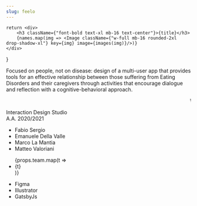 ```yaml
---
slug: feelo
---
```


    return <div>
        <h3 className={"font-bold text-xl mb-16 text-center"}>{title}</h3>
        {names.map(img => <Image className={"w-full mb-16 rounded-2xl drop-shadow-xl"} key={img} image={images(img)}/>)}
    </div>
}

<Description description={props.description}>
    Focused on people, not on disease: design of a multi-user app that provides tools for an effective relationship
    between those suffering from Eating Disorders and their
    caregivers through activities that encourage dialogue and reflection with a cognitive-behavioral approach.
</Description>


<div className={"grid grid-cols-6 gap-x-16 justify-center"}>
    <Image image={props.images('feelo-trittico.png')} pictureClassName={"col-span-4 col-start-2 aspect-w-4 aspect-h-3"}
           className={"object-cover"}/>
</div>

<div className="grid grid-cols-6 gap-16 py-32">
    <Mockup names={['giulia-diario.png']} images={props.images} title={"Daily journal"}/>
    <Mockup names={['shared-activity-giulia.png', 'giulia-attivita-giasvolta.png']} images={props.images}
            title={"Shared activities"}/>
    <Mockup names={['giulia-diario.png']} images={props.images} title={"Individual activities"}/>
    <Mockup names={['informazioni.png']} images={props.images} title={"Informations"}/>
    <Mockup names={['giulia-diario.png']} images={props.images} title={"Insights"}/>
    <Mockup names={['giulia-diario.png']} images={props.images} title={"Individual activities"}/>
</div>

<Marquee>Website</Marquee>

<TextBox>
    <Tag title={"Course"}>
        Interaction Design Studio
        <br/>
        A.A. 2020/2021
    </Tag>
    <Tag title={"Faculty"}>
        <ul>
            <li>Fabio Sergio</li>
            <li>Emanuele Della Valle</li>
            <li>Marco La Mantia</li>
            <li>Matteo Valoriani</li>
        </ul>
    </Tag>
    <Tag title={"Project team"}>
        <ul>
            {props.team.map(t => <li key={t}>{t}</li>)}
        </ul>
    </Tag>
    <Tag title={"Tools and technology"}>
        <ul>
            <li>Figma</li>
            <li>Illustrator</li>
            <li>GatsbyJs</li>
        </ul>
    </Tag>
</TextBox>
